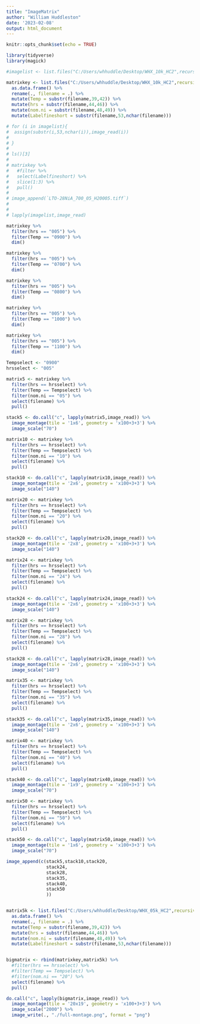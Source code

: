 ```yaml
---
title: "ImageMatrix"
author: "William Huddleston"
date: '2023-02-08'
output: html_document
---
```


```r
knitr::opts_chunk$set(echo = TRUE)

library(tidyverse)
library(magick)
```


```r
#imagelist <- list.files("C:/Users/whhuddle/Desktop/WHX_10k_HC2",recursive = T,full.names = T)[1:3]
```

```r
matrixkey <- list.files("C:/Users/whhuddle/Desktop/WHX_10k_HC2",recursive = T,full.names = T) %>%
  as.data.frame() %>%
  rename(., filename = .) %>%
  mutate(Temp = substr(filename,39,42)) %>%
  mutate(hrs = substr(filename,44,46)) %>%
  mutate(nom.ni = substr(filename,48,49)) %>%
  mutate(Labelfineshort = substr(filename,53,nchar(filename)))
```


```r
# for (i in imagelist){
#  assign(substr(i,53,nchar(i)),image_read(i))
# 
# }
# 
# ls()[3]
# 
# matrixkey %>%
#   #filter %>%
#   select(Labelfineshort) %>%
#   slice(1:3) %>%
#   pull()
# 
# image_append(`LTO-28NiA_700_05_H20005.tiff`)
# 
# 
# lapply(imagelist,image_read)


```

```r
matrixkey %>%
  filter(hrs == "005") %>%
  filter(Temp == "0900") %>%
  dim()

matrixkey %>%
  filter(hrs == "005") %>%
  filter(Temp == "0700") %>%
  dim()

matrixkey %>%
  filter(hrs == "005") %>%
  filter(Temp == "0800") %>%
  dim()

matrixkey %>%
  filter(hrs == "005") %>%
  filter(Temp == "1000") %>%
  dim()

matrixkey %>%
  filter(hrs == "005") %>%
  filter(Temp == "1100") %>%
  dim()
```

```r
Tempselect <- "0900"
hrsselect <- "005"

matrix5 <- matrixkey %>%
  filter(hrs == hrsselect) %>%
  filter(Temp == Tempselect) %>%
  filter(nom.ni == "05") %>%
  select(filename) %>%
  pull()

stack5 <- do.call("c", lapply(matrix5,image_read)) %>%
  image_montage(tile = '1x6', geometry = 'x100+3+3') %>%
  image_scale("70")

matrix10 <- matrixkey %>%
  filter(hrs == hrsselect) %>%
  filter(Temp == Tempselect) %>%
  filter(nom.ni == "10") %>%
  select(filename) %>%
  pull()

stack10 <- do.call("c", lapply(matrix10,image_read)) %>%
  image_montage(tile = '2x6', geometry = 'x100+3+3') %>%
  image_scale("140")

matrix20 <- matrixkey %>%
  filter(hrs == hrsselect) %>%
  filter(Temp == Tempselect) %>%
  filter(nom.ni == "20") %>%
  select(filename) %>%
  pull()

stack20 <- do.call("c", lapply(matrix20,image_read)) %>%
  image_montage(tile = '2x8', geometry = 'x100+3+3') %>%
  image_scale("140")

matrix24 <- matrixkey %>%
  filter(hrs == hrsselect) %>%
  filter(Temp == Tempselect) %>%
  filter(nom.ni == "24") %>%
  select(filename) %>%
  pull()

stack24 <- do.call("c", lapply(matrix24,image_read)) %>%
  image_montage(tile = '2x6', geometry = 'x100+3+3') %>%
  image_scale("140")

matrix28 <- matrixkey %>%
  filter(hrs == hrsselect) %>%
  filter(Temp == Tempselect) %>%
  filter(nom.ni == "28") %>%
  select(filename) %>%
  pull()

stack28 <- do.call("c", lapply(matrix28,image_read)) %>%
  image_montage(tile = '2x6', geometry = 'x100+3+3') %>%
  image_scale("140")

matrix35 <- matrixkey %>%
  filter(hrs == hrsselect) %>%
  filter(Temp == Tempselect) %>%
  filter(nom.ni == "35") %>%
  select(filename) %>%
  pull()

stack35 <- do.call("c", lapply(matrix35,image_read)) %>%
  image_montage(tile = '2x6', geometry = 'x100+3+3') %>%
  image_scale("140")

matrix40 <- matrixkey %>%
  filter(hrs == hrsselect) %>%
  filter(Temp == Tempselect) %>%
  filter(nom.ni == "40") %>%
  select(filename) %>%
  pull()

stack40 <- do.call("c", lapply(matrix40,image_read)) %>%
  image_montage(tile = '1x9', geometry = 'x100+3+3') %>%
  image_scale("70")

matrix50 <- matrixkey %>%
  filter(hrs == hrsselect) %>%
  filter(Temp == Tempselect) %>%
  filter(nom.ni == "50") %>%
  select(filename) %>%
  pull()

stack50 <- do.call("c", lapply(matrix50,image_read)) %>%
  image_montage(tile = '1x6', geometry = 'x100+3+3') %>%
  image_scale("70")
```



```r
image_append(c(stack5,stack10,stack20,
               stack24,
               stack28,
               stack35,
               stack40,
               stack50
               ))



```


```r
matrix5k <- list.files("C:/Users/whhuddle/Desktop/WHX_05k_HC2",recursive = T,full.names = T) %>%
  as.data.frame() %>%
  rename(., filename = .) %>%
  mutate(Temp = substr(filename,39,42)) %>%
  mutate(hrs = substr(filename,44,46)) %>%
  mutate(nom.ni = substr(filename,48,49)) %>%
  mutate(Labelfineshort = substr(filename,53,nchar(filename)))


bigmatrix <- rbind(matrixkey,matrix5k) %>%
  #filter(hrs == hrsselect) %>%
  #filter(Temp == Tempselect) %>%
  #filter(nom.ni == "20") %>%
  select(filename) %>%
  pull()

do.call("c", lapply(bigmatrix,image_read)) %>%
  image_montage(tile = '20x19', geometry = 'x100+3+3') %>%
  image_scale("2000") %>%
  image_write(., "./full-montage.png", format = "png")

```


